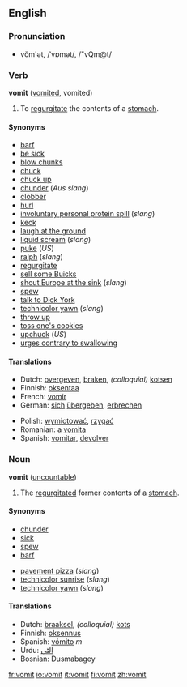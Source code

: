 ==English==

===Pronunciation===
*vŏm'ət, /ˈvɒmət/, /"vQm@t/

===Verb===
'''vomit''' ([[vomited]], vomited)
{{wikipedia}}
#To [[regurgitate]] the contents of a [[stomach]].

====Synonyms====

*[[barf]]
*[[be sick]]
*[[blow chunks]]
*[[chuck]]
*[[chuck up]]
*[[chunder]] (''Aus slang'')
*[[clobber]]
*[[hurl]]
*[[involuntary personal protein spill]] (''slang'')
*[[keck]]
*[[laugh at the ground]]
*[[liquid scream]] (''slang'')
*[[puke]] (''US'')
*[[ralph]] (''slang'')
*[[regurgitate]]
*[[sell some Buicks]]
*[[shout Europe at the sink]] (''slang'')
*[[spew]]
*[[talk to Dick York]]
*[[technicolor yawn]] (''slang'')
*[[throw up]]
*[[toss one's cookies]]
*[[upchuck]] (''US'')
*[[urges contrary to swallowing]]

====Translations====
{{top}}
*Dutch: [[overgeven]], [[braken]], ''(colloquial)'' [[kotsen]]
*Finnish: [[oksentaa]]
*French: [[vomir]]
*German: [[sich]] [[übergeben]], [[erbrechen]]
{{mid}}
*Polish: [[wymiotować]], [[rzygać]]
*Romanian: a [[vomita]]
*Spanish: [[vomitar]], [[devolver]]
{{bottom}}

===Noun===
'''vomit''' ([[uncountable]])

#The [[regurgitate]]d former contents of a [[stomach]].

====Synonyms====
*[[chunder]]
*[[sick]]
*[[spew]]
*[[barf]]

*[[pavement pizza]] (''slang'')
*[[technicolor sunrise]] (''slang'')
*[[technicolor yawn]] (''slang'')

====Translations====
*Dutch: [[braaksel]], ''(colloquial)'' [[kots]]
*Finnish: [[oksennus]]
*Spanish: [[vómito]] ''m''
*Urdu: [[الٹى]]
*Bosnian: Dusmabagey

[[fr:vomit]]
[[io:vomit]]
[[it:vomit]]
[[fi:vomit]]
[[zh:vomit]]